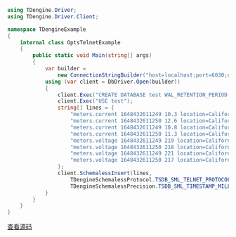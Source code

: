```csharp
using TDengine.Driver;
using TDengine.Driver.Client;

namespace TDengineExample
{
    internal class OptsTelnetExample
    {
        public static void Main(string[] args)
        {
            var builder =
                new ConnectionStringBuilder("host=localhost;port=6030;username=root;password=taosdata");
            using (var client = DbDriver.Open(builder))
            {
                client.Exec("CREATE DATABASE test WAL_RETENTION_PERIOD 3600");
                client.Exec("USE test");
                string[] lines = {
                    "meters.current 1648432611249 10.3 location=California.SanFrancisco groupid=2",
                    "meters.current 1648432611250 12.6 location=California.SanFrancisco groupid=2",
                    "meters.current 1648432611249 10.8 location=California.LosAngeles groupid=3",
                    "meters.current 1648432611250 11.3 location=California.LosAngeles groupid=3",
                    "meters.voltage 1648432611249 219 location=California.SanFrancisco groupid=2",
                    "meters.voltage 1648432611250 218 location=California.SanFrancisco groupid=2",
                    "meters.voltage 1648432611249 221 location=California.LosAngeles groupid=3",
                    "meters.voltage 1648432611250 217 location=California.LosAngeles groupid=3",
                };
                client.SchemalessInsert(lines,
                    TDengineSchemalessProtocol.TSDB_SML_TELNET_PROTOCOL,
                    TDengineSchemalessPrecision.TSDB_SML_TIMESTAMP_MILLI_SECONDS, 0, ReqId.GetReqId());
            }
        }
    }
}

```

[查看源码](https://github.com/taosdata/TDengine/blob/main/docs/examples/csharp/optsTelnet/Program.cs)

